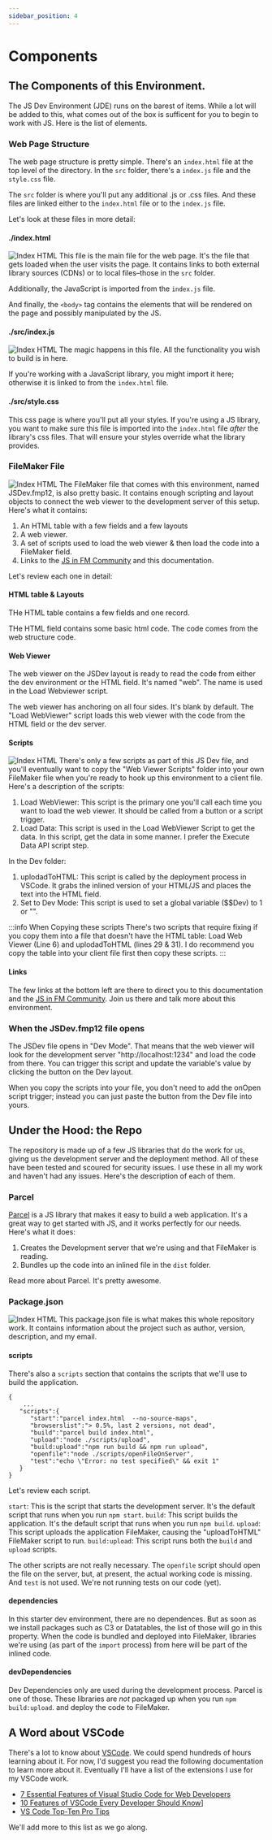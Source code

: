 ```yaml
---
sidebar_position: 4
---
```


# Components

## The Components of this Environment.

The JS Dev Environment (JDE) runs on the barest of items. While a lot will be added to this, what comes out of the box is sufficent for you to begin to work with JS. Here is the list of elements.

### Web Page Structure

The web page structure is pretty simple. There's an `index.html` file at the top level of the directory. In the `src` folder, there's a `index.js` file and the `style.css` file.

The `src` folder is where you'll put any additional .js or .css files. And these files are linked either to the `index.html` file or to the `index.js` file.

Let's look at these files in more detail:

#### ./index.html

![Index HTML](/img/indexhtmlImg.png)
This file is the main file for the web page. It's the file that gets loaded when the user visits the page. It contains links to both external library sources (CDNs) or to local files–those in the `src` folder.

Additionally, the JavaScript is imported from the `index.js` file.

And finally, the `<body>` tag contains the elements that will be rendered on the page and possibly manipulated by the JS.

#### ./src/index.js

![Index HTML](/img/src_index_js.png)
The magic happens in this file. All the functionality you wish to build is in here.

If you're working with a JavaScript library, you might import it here; otherwise it is linked to from the `index.html` file.

#### ./src/style.css

This css page is where you'll put all your styles. If you're using a JS library, you want to make sure this file is imported into the `index.html` file _after_ the library's css files. That will ensure your styles override what the library provides.

### FileMaker File

![Index HTML](/img/FMFile.png)
The FileMaker file that comes with this environment, named JSDev.fmp12, is also pretty basic. It contains enough scripting and layout objects to connect the web viewer to the development server of this setup. Here's what it contains:

1. An HTML table with a few fields and a few layouts
2. A web viewer.
3. A set of scripts used to load the web viewer & then load the code into a FileMaker field.
4. Links to the [JS in FM Community](https://community.jsinfm.com/home) and this documentation.

Let's review each one in detail:

#### HTML table & Layouts

THe HTML table contains a few fields and one record.

THe HTML field contains some basic html code. The code comes from the web structure code.

#### Web Viewer

The web viewer on the JSDev layout is ready to read the code from either the dev environment or the HTML field. It's named "web". The name is used in the Load Webviewer script.

The web viewer has anchoring on all four sides.
It's blank by default. The "Load WebViewer" script loads this web viewer with the code from the HTML field or the dev server.

#### Scripts

![Index HTML](/img/ScriptWorkspace.png)
There's only a few scripts as part of this JS Dev file, and you'll eventually want to copy the "Web Viewer Scripts" folder into your own FileMaker file when you're ready to hook up this environment to a client file. Here's a description of the scripts:

1. Load WebViewer: This script is the primary one you'll call each time you want to load the web viewer. It should be called from a button or a script trigger.
2. Load Data: This script is used in the Load WebViewer Script to get the data. In this script, get the data in some manner. I prefer the Execute Data API script step.

In the Dev folder:

1. uplodadToHTML: This script is called by the deployment process in VSCode. It grabs the inlined version of your HTML/JS and places the text into the HTML field.
2. Set to Dev Mode: This script is used to set a global variable ($$Dev) to 1 or "".

:::info When Copying these scripts
There's two scripts that require fixing if you copy them into a file that doesn't have the HTML table: Load Web Viewer (Line 6) and uplodadToHTML (lines 29 & 31). I do recommend you copy the table into your client file first then copy these scripts.
:::

#### Links

The few links at the bottom left are there to direct you to this documentation and the [JS in FM Community](https://community.jsinfm.com/home). Join us there and talk more about this environment.

### When the JSDev.fmp12 file opens

The JSDev file opens in "Dev Mode". That means that the web viewer will look for the development server "http://localhost:1234" and load the code from there. You can trigger this script and update the variable's value by clicking the button on the Dev layout.

When you copy the scripts into your file, you don't need to add the onOpen script trigger; instead you can just paste the button from the Dev file into yours.

## Under the Hood: the Repo

The repository is made up of a few JS libraries that do the work for us, giving us the development server and the deployment method. All of these have been tested and scoured for security issues. I use these in all my work and haven't had any issues. Here's the description of each of them.

### Parcel

[Parcel](https://parceljs.org/) is a JS library that makes it easy to build a web application. It's a great way to get started with JS, and it works perfectly for our needs. Here's what it does:

1. Creates the Development server that we're using and that FileMaker is reading.
2. Bundles up the code into an inlined file in the `dist` folder.

Read more about Parcel. It's pretty awesome.

### Package.json

![Index HTML](/img/packagejson.png)
This package.json file is what makes this whole repository work. It contains information about the project such as author, version, description, and my email.

#### scripts

There's also a `scripts` section that contains the scripts that we'll use to build the application.

```
{
    ...
   "scripts":{
      "start":"parcel index.html  --no-source-maps",
      "browserslist":"> 0.5%, last 2 versions, not dead",
      "build":"parcel build index.html",
      "upload":"node ./scripts/upload",
      "build:upload":"npm run build && npm run upload",
      "openfile":"node ./scripts/openFileOnServer",
      "test":"echo \"Error: no test specified\" && exit 1"
   }
}
```

Let's review each script.

`start`: This is the script that starts the development server. It's the default script that runs when you run `npm start`.
`build`: This script builds the application. It's the default script that runs when you run `npm build`.
`upload`: This script uploads the application FileMaker, causing the "uploadToHTML" FileMaker script to run.
`build:upload`: This script runs both the `build` and `upload` scripts.

The other scripts are not really necessary. The `openfile` script should open the file on the server, but, at present, the actual working code is missing. And `test` is not used. We're not running tests on our code (yet).

#### dependencies

In this starter dev environment, there are no dependences. But as soon as we install packages such as C3 or Datatables, the list of those will go in this property. When the code is bundled and deployed into FileMaker, libraries we're using (as part of the `import` process) from here will be part of the inlined code.

#### devDependencies

Dev Dependencies only are used during the development process. Parcel is one of those. These libraries are _not_ packaged up when you run `npm build:upload`. and deploy the code to FileMaker.

## A Word about VSCode

There's a lot to know about [VSCode](https://code.visualstudio.com/). We could spend hundreds of hours learning about it. For now, I'd suggest you read the following documentation to learn more about it. Eventually I'll have a list of the extensions I use for my VSCode work.

- [7 Essential Features of Visual Studio Code for Web Developers](https://medium.com/@bretcameron/7-essential-features-of-visual-studio-code-for-web-developers-be77e235bf62)
- [10 Features of VSCode Every Developer Should Know](https://blog.cloudanalogy.com/10-features-of-vs-code-every-developer-should-know/)]
- [VS Code Top-Ten Pro Tips](https://www.youtube.com/watch?v=u21W_tfPVrY)

We'll add more to this list as we go along.

